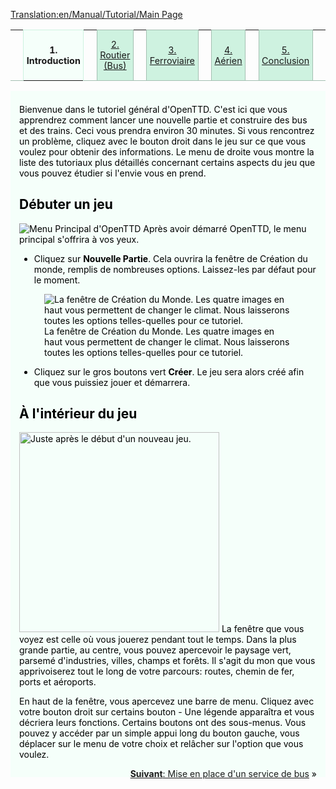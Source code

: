 [[Translation:en/Manual/Tutorial/Main Page]]
{| width="100%" cellspacing="0" cellpadding="0" valign="top" border="0" style="margin-bottom: 0; margin-left: 1px;" |
| style="border: 0; border-bottom:1px solid #a3bfb1; background:none; width:2%" | &nbsp;
| style="padding:0 .3em; background-color:white; border:solid 1px #cef2e0; border-bottom: 0; text-align:center; font-size:90%; font-weight:bold; background-color:#f5fffa; width: 12em;" | '''1. Introduction'''
| style="border: 0; border-bottom:1px solid #a3bfb1; background:none; width:2%" | &nbsp;
| style="padding:0 .3em; background-color:#cef2e0; font-size:90%; border:solid 1px #a3bfb1; text-align:center; width: 12em;"|[[fr/Manual/Tutorial/Bus|2. Routier (Bus)]]
| style="border: 0; border-bottom:1px solid #a3bfb1; background:none; width:2%" | &nbsp;
| style="padding:0 .3em; background-color:#cef2e0; font-size:90%; border:solid 1px #a3bfb1; text-align:center; width: 12em;"|[[fr/Manual/Tutorial/Trains|3. Ferroviaire]]
| style="border: 0; border-bottom:1px solid #a3bfb1; background:none; width:2%" | &nbsp;
| style="padding:0 .3em; background-color:#cef2e0; font-size:90%; border:solid 1px #a3bfb1; text-align:center; width: 12em;"|[[fr/Manual/Tutorial/Avions|4. Aérien]]
| style="border: 0; border-bottom:1px solid #a3bfb1; background:none; width:2%" | &nbsp;
| style="padding:0 .3em; background-color:#cef2e0; font-size:90%; border:solid 1px #a3bfb1; text-align:center; width: 12em;"| [[fr/Manual/Tutorial/Conclusion|5. Conclusion]]
| style="border: 0; border-bottom:1px solid #a3bfb1; background:none;" | &nbsp;
|}
<div style="padding:.5em 1em 1em 1em; border-top:none; background-color:#f5fffa; color:#000;">
<div style="float: right">
{{fr/Manual/Tutorial/Tutoriel}}
</div>
Bienvenue dans le tutoriel général d'OpenTTD. C'est ici que vous apprendrez comment lancer une nouvelle partie et construire des bus et des trains. Ceci vous prendra environ 30 minutes. Si vous rencontrez un problème, cliquez avec le bouton droit dans le jeu sur ce que vous voulez pour obtenir des informations. Le menu de droite vous montre la liste des tutoriaux plus détaillés concernant certains aspects du jeu que vous pouvez étudier si l'envie vous en prend.
==Débuter un jeu==
[[File:fr/Manual/Main menu new game.png|frame|center|Menu Principal d'OpenTTD]]
Après avoir démarré OpenTTD, le menu principal s'offrira à vos yeux. 



*Cliquez sur '''Nouvelle Partie'''. Cela ouvrira la fenêtre de Création du monde, remplis de nombreuses options. Laissez-les par défaut pour le moment.

[[File:fr/Manual/Worldgenerationdialog.png|frame|center|La fenêtre de Création du Monde. Les quatre images en haut vous permettent de changer le climat. Nous laisserons toutes les options telles-quelles pour ce tutoriel.]]

*Cliquez sur le gros boutons vert '''Créer'''. Le jeu sera alors créé afin que vous puissiez jouer et démarrera.


==À l'intérieur du jeu==
[[File:en/Manual/Tutorial/Aftergamestart.png|thumb|320px|right|Juste après le début d'un nouveau jeu.]]
La fenêtre que vous voyez est celle où vous jouerez pendant tout le temps. Dans la plus grande partie, au centre, vous pouvez apercevoir le paysage vert, parsemé d'industries, villes, champs et forêts. Il s'agit du mon que vous apprivoiserez tout le long de votre parcours: routes, chemin de fer, ports et aéroports. 

En haut de la fenêtre, vous apercevez une barre de menu. Cliquez avec votre bouton droit sur certains bouton - Une légende apparaîtra et vous décriera leurs fonctions. Certains boutons ont des sous-menus. Vous pouvez y accéder par un simple appui long du bouton gauche, vous déplacer sur le menu de votre choix et relâcher sur l'option que vous voulez.


<span style="float: right">[[fr/Manual/Tutorial/Bus|'''Suivant''': Mise en place d'un service de bus]] &raquo;</span>


</div>
